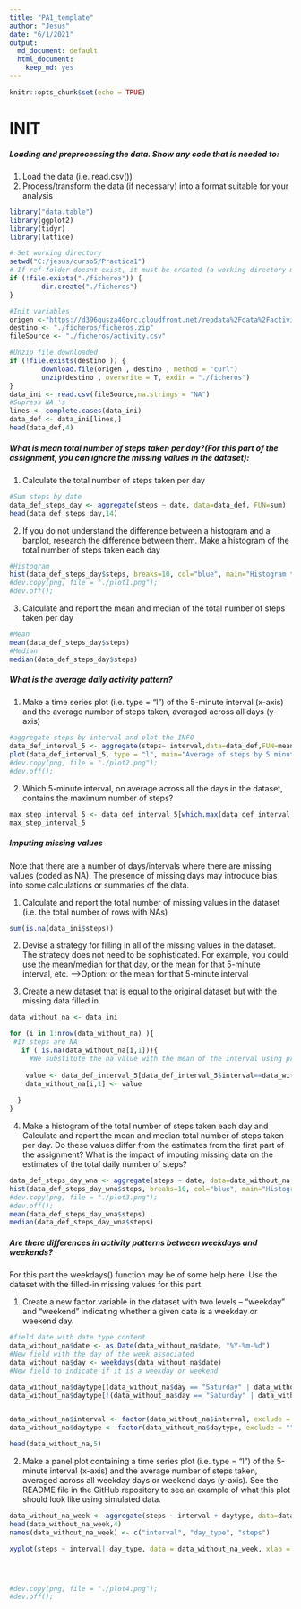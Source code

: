 ```yaml
---
title: "PA1_template"
author: "Jesus"
date: "6/1/2021"
output:
  md_document: default
  html_document:
    keep_md: yes
---
```


```r
knitr::opts_chunk$set(echo = TRUE)
```

# INIT

##### Loading and preprocessing the data. Show any code that is needed to:


1. Load the data (i.e. \color{red}{\verb|read.csv()|}read.csv())
2. Process/transform the data (if necessary) into a format suitable for your analysis
```r
library("data.table")
library(ggplot2)
library(tidyr)
library(lattice)

# Set working directory
setwd("C:/jesus/curso5/Practica1")
# If ref-folder doesnt exist, it must be created (a working directory must be selected first form R editor)
if (!file.exists("./ficheros")) {
        dir.create("./ficheros")
}

#Init variables
origen <-"https://d396qusza40orc.cloudfront.net/repdata%2Fdata%2Factivity.zip"
destino <- "./ficheros/ficheros.zip"
fileSource <- "./ficheros/activity.csv"

#Unzip file downloaded
if (!file.exists(destino )) {
        download.file(origen , destino , method = "curl")
        unzip(destino , overwrite = T, exdir = "./ficheros")
}
data_ini <- read.csv(fileSource,na.strings = "NA")
#Supress NA 's 
lines <- complete.cases(data_ini)
data_def <- data_ini[lines,]
head(data_def,4)
```


##### What is mean total number of steps taken per day?(For this part of the assignment, you can ignore the missing values in the dataset):

1. Calculate the total number of steps taken per day

```r
#Sum steps by date
data_def_steps_day <- aggregate(steps ~ date, data=data_def, FUN=sum)
head(data_def_steps_day,14)

```

2. If you do not understand the difference between a histogram and a barplot, research the difference between them. Make a histogram of the total number of steps taken each day

```r
#Histogram
hist(data_def_steps_day$steps, breaks=10, col="blue", main="Histogram total steps by day", xlab="Total   steps by day")
#dev.copy(png, file = "./plot1.png");
#dev.off();
```
3. Calculate and report the mean and median of the total number of steps taken per day

```r
#Mean
mean(data_def_steps_day$steps)
#Median
median(data_def_steps_day$steps)
```


##### What is the average daily activity pattern?
1. Make a time series plot (i.e. \color{red}{\verb|type = "l"|}type = "l") of the 5-minute interval (x-axis) and the average number of steps taken, averaged across all days (y-axis)

```r
#aggregate steps by interval and plot the INFO
data_def_interval_5 <- aggregate(steps~ interval,data=data_def,FUN=mean)
plot(data_def_interval_5, type = "l", main="Average of steps by 5 minutes interval")
#dev.copy(png, file = "./plot2.png");
#dev.off();
```

2. Which 5-minute interval, on average across all the days in the dataset, contains the maximum number of steps?

```r
max_step_interval_5 <- data_def_interval_5[which.max(data_def_interval_5$steps),]
max_step_interval_5
```


##### Imputing missing values
Note that there are a number of days/intervals where there are missing values (coded as \color{red}{\verb|NA|}NA). The presence of missing days may introduce bias into some calculations or summaries of the data.

1. Calculate and report the total number of missing values in the dataset (i.e. the total number of rows with \color{red}{\verb|NA|}NAs)
```r
sum(is.na(data_ini$steps))
```


2. Devise a strategy for filling in all of the missing values in the dataset. The strategy does not need to be sophisticated. For example, you could use the mean/median for that day, or the mean for that 5-minute interval, etc.
-->Option:  or the mean for that 5-minute interval

3. Create a new dataset that is equal to the original dataset but with the missing data filled in.

```r
data_without_na <- data_ini

for (i in 1:nrow(data_without_na) ){
 #If steps are NA
   if ( is.na(data_without_na[i,1])){
     #We substitute the na value with the mean of the interval using previous dataset data_def_interval_5
   
    value <- data_def_interval_5[data_def_interval_5$interval==data_without_na[i,3],2]
    data_without_na[i,1] <- value
     
  }
}

```

4. Make a histogram of the total number of steps taken each day and Calculate and report the mean and median total number of steps taken per day. Do these values differ from the estimates from the first part of the assignment? What is the impact of imputing missing data on the estimates of the total daily number of steps?

```r
data_def_steps_day_wna <- aggregate(steps ~ date, data=data_without_na, FUN=sum)
hist(data_def_steps_day_wna$steps, breaks=10, col="blue", main="Histogram  total  steps by day without NULLS", xlab="Total   steps in a day")
#dev.copy(png, file = "./plot3.png");
#dev.off();
mean(data_def_steps_day_wna$steps)
median(data_def_steps_day_wna$steps)
```




##### Are there differences in activity patterns between weekdays and weekends?
For this part the \color{red}{\verb|weekdays()|}weekdays() function may be of some help here. Use the dataset with the filled-in missing values for this part.

1. Create a new factor variable in the dataset with two levels – “weekday” and “weekend” indicating whether a given date is a weekday or weekend day.
```r
#field date with date type content
data_without_na$date <- as.Date(data_without_na$date, "%Y-%m-%d")
#New field with the day of the week associated
data_without_na$day <- weekdays(data_without_na$date)
#New field to indicate if it is a weekday or weekend

data_without_na$daytype[(data_without_na$day == "Saturday" | data_without_na$day == "Sunday")] <- "weekend"
data_without_na$daytype[!(data_without_na$day == "Saturday" | data_without_na$day == "Sunday")] <- "weekday"


data_without_na$interval <- factor(data_without_na$interval, exclude = "")
data_without_na$daytype <- factor(data_without_na$daytype, exclude = "")

head(data_without_na,5)

```


2. Make a panel plot containing a time series plot (i.e. \color{red}{\verb|type = "l"|}type = "l") of the 5-minute interval (x-axis) and the average number of steps taken, averaged across all weekday days or weekend days (y-axis). See the README file in the GitHub repository to see an example of what this plot should look like using simulated data.

```r
data_without_na_week <- aggregate(steps ~ interval + daytype, data=data_without_na, FUN=mean)
head(data_without_na_week,4)
names(data_without_na_week) <- c("interval", "day_type", "steps")

xyplot(steps ~ interval| day_type, data = data_without_na_week, xlab = " interval", type = c("l", "l"), layout = c(1, 2), ylab = "average number of steps", main = "average number of steps  all days")




#dev.copy(png, file = "./plot4.png");
#dev.off();

```


